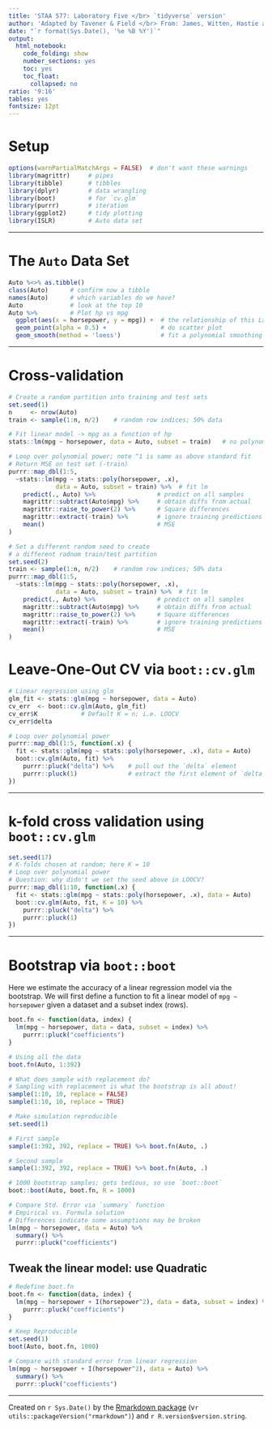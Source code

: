 ```yaml
---
title: 'STAA 577: Laboratory Five </br> `tidyverse` version'
author: 'Adapted by Tavener & Field </br> From: James, Witten, Hastie and Tibshirani'
date: "`r format(Sys.Date(), '%e %B %Y')`"
output:
  html_notebook:
    code_folding: show
    number_sections: yes
    toc: yes
    toc_float:
      collapsed: no
ratio: '9:16'
tables: yes
fontsize: 12pt
---
```


# Setup

```r
options(warnPartialMatchArgs = FALSE)  # don't want these warnings
library(magrittr)     # pipes
library(tibble)       # tibbles
library(dplyr)        # data wrangling
library(boot)         # for `cv.glm`
library(purrr)        # iteration
library(ggplot2)      # tidy plotting
library(ISLR)         # Auto data set
```


---------------------------


# The `Auto` Data Set
```r
Auto %<>% as.tibble()
class(Auto)      # confirm now a tibble
names(Auto)      # which variables do we have?
Auto             # look at the top 10
Auto %>%         # Plot hp vs mpg
  ggplot(aes(x = horsepower, y = mpg)) +  # the relationship of this Lab
  geom_point(alpha = 0.5) +               # do scatter plot
  geom_smooth(method = 'loess')           # fit a polynomial smoothing function
```


------------------------------


# Cross-validation

```r
# Create a random partition into training and test sets
set.seed(1)
n     <- nrow(Auto)
train <- sample(1:n, n/2)    # random row indices; 50% data

# Fit linear model -> mpg as a function of hp
stats::lm(mpg ~ horsepower, data = Auto, subset = train)   # no polynomial

# Loop over polynomial power; note ^1 is same as above standard fit
# Return MSE on test set (-train)
purrr::map_dbl(1:5,
  ~stats::lm(mpg ~ stats::poly(horsepower, .x),
             data = Auto, subset = train) %>%  # fit lm
    predict(., Auto) %>%                 # predict on all samples
    magrittr::subtract(Auto$mpg) %>%     # obtain diffs from actual
    magrittr::raise_to_power(2) %>%      # Square differences
    magrittr::extract(-train) %>%        # ignore training predictions
    mean()                               # MSE
)

# Set a different random seed to create
# a different radnom train/test partition
set.seed(2)
train <- sample(1:n, n/2)    # random row indices; 50% data
purrr::map_dbl(1:5,
  ~stats::lm(mpg ~ stats::poly(horsepower, .x),
             data = Auto, subset = train) %>%  # fit lm
    predict(., Auto) %>%                 # predict on all samples
    magrittr::subtract(Auto$mpg) %>%     # obtain diffs from actual
    magrittr::raise_to_power(2) %>%      # Square differences
    magrittr::extract(-train) %>%        # ignore training predictions
    mean()                               # MSE
)
```


# Leave-One-Out CV via `boot::cv.glm`
```r
# Linear regression using glm
glm_fit <- stats::glm(mpg ~ horsepower, data = Auto)
cv_err  <- boot::cv.glm(Auto, glm_fit)
cv_err$K            # Default K = n; i.e. LOOCV
cv_err$delta

# Loop over polynomial power
purrr::map_dbl(1:5, function(.x) {
  fit <- stats::glm(mpg ~ stats::poly(horsepower, .x), data = Auto)
  boot::cv.glm(Auto, fit) %>%
    purrr::pluck("delta") %>%    # pull out the `delta` element
    purrr::pluck(1)              # extract the first element of `delta`
})
```


-------------------------


# k-fold cross validation using `boot::cv.glm`
```r
set.seed(17)
# K-folds chosen at random; here K = 10
# Loop over polynomial power
# Question: why didn't we set the seed above in LOOCV?
purrr::map_dbl(1:10, function(.x) {
  fit <- stats::glm(mpg ~ stats::poly(horsepower, .x), data = Auto)
  boot::cv.glm(Auto, fit, K = 10) %>%
    purrr::pluck("delta") %>%
    purrr::pluck(1)
})
```


--------------------


# Bootstrap via `boot::boot`

Here we estimate the accuracy of a linear regression model via the bootstrap.
We will first define a function to fit a linear model of `mpg ~ horsepower`
given a dataset and a subset index (rows).
```r
boot.fn <- function(data, index) {
  lm(mpg ~ horsepower, data = data, subset = index) %>%
    purrr::pluck("coefficients")
}

# Using all the data
boot.fn(Auto, 1:392)

# What does sample with replacement do?
# Sampling with replacement is what the bootstrap is all about!
sample(1:10, 10, replace = FALSE)
sample(1:10, 10, replace = TRUE)

# Make simulation reproducible
set.seed(1)

# First sample
sample(1:392, 392, replace = TRUE) %>% boot.fn(Auto, .)

# Second sample
sample(1:392, 392, replace = TRUE) %>% boot.fn(Auto, .)

# 1000 bootstrap samples; gets tedious, so use `boot::boot`
boot::boot(Auto, boot.fn, R = 1000)

# Compare Std. Error via `summary` function
# Empirical vs. Formula solution
# Differences indicate some assumptions may be broken
lm(mpg ~ horsepower, data = Auto) %>%
  summary() %>%
  purrr::pluck("coefficients")
```

## Tweak the linear model: use Quadratic
```r
# Redefine boot.fn
boot.fn <- function(data, index) {
  lm(mpg ~ horsepower + I(horsepower^2), data = data, subset = index) %>%
    purrr::pluck("coefficients")
}

# Keep Reproducible
set.seed(1)
boot(Auto, boot.fn, 1000)

# Compare with standard error from linear regression
lm(mpg ~ horsepower + I(horsepower^2), data = Auto) %>%
  summary() %>%
  purrr::pluck("coefficients")
```






-------------------------

Created on `r Sys.Date()` by the [Rmarkdown package](https://github.com/rstudio/rmarkdown) (v`r utils::packageVersion("rmarkdown")`) and `r R.version$version.string`.
